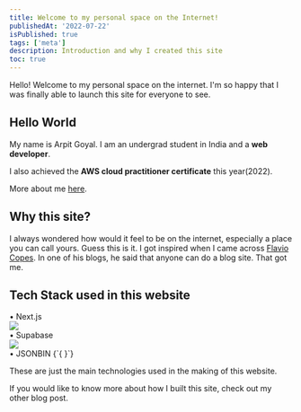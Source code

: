 ```yaml
---
title: Welcome to my personal space on the Internet!
publishedAt: '2022-07-22'
isPublished: true
tags: ['meta']
description: Introduction and why I created this site
toc: true
---
```



Hello! Welcome to my personal space on the internet. I'm so happy that I was finally able to launch this site for everyone to see.

## Hello World

My name is Arpit Goyal. I am an undergrad student in India and a <b>web developer</b>.

I also achieved the <b>AWS cloud practitioner certificate</b> this year(2022).

More about me [here](/about).


## Why this site?

I always wondered how would it feel to be on the internet, especially a place you can call yours. Guess this is it.
I got inspired when I came across [Flavio Copes](https://www.flaviocopes.com). In one of his blogs, he said that anyone can do a blog site. That got me.

## Tech Stack used in this website

<div className="flex">• Next.js <div className="ml-2"><img src='/images/brand-nextjs.svg' /></div></div>
<div className="flex">• Supabase <div className="w-5 ml-2"><img src='/images/supabase.svg' /></div></div>
<div className="flex">• JSONBIN {`{ }`}</div>


These are just the main technologies used in the making of this website.

If you would like to know more about how I built this site, check out my other blog post.
